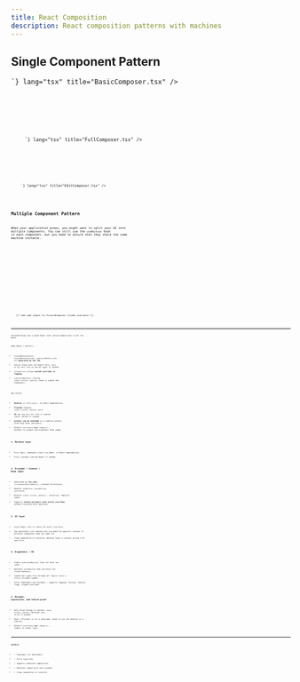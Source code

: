 ```yaml
---
title: React Composition
description: React composition patterns with machines
---
```



## Single Component Pattern

<Tabs>
  <TabItem label="Basic">
    <div class="not-content">
      <SimpleComposer
        client:only="react"
        title="Send Message"
        showDropZone={false}
        showEmojiButton={false}
        showClearButton={false}
      />
    </div>
    <Code code={`<SimpleComposer
        client:only="react"
        title="Send Message"
        showDropZone={false}
        showEmojiButton={false}
        showClearButton={false}
      />`} lang="tsx" title="BasicComposer.tsx" />
    <Code code={SimpleComposerCode} lang="tsx" title="SimpleComposer.tsx" />
  </TabItem>
  <TabItem label="Full Featured">
    <div class="not-content">
      <SimpleComposer
        client:only="react"
        title="New Message"
        showDropZone={true}
        showEmojiButton={true}
        showClearButton={true}
      />
    </div>
    <Code code={`<SimpleComposer
        client:only="react"
        title="New Message"
        showDropZone={true}
        showEmojiButton={true}
        showClearButton={true}
      />`} lang="tsx" title="FullComposer.tsx" />
    <Code code={SimpleComposerCode} lang="tsx" title="SimpleComposer.tsx" />
  </TabItem>
  <TabItem label="Edit Mode (Simple)">
    <div class="not-content">
      <SimpleComposer
        client:only="react"
        title="Edit Message"
        showDropZone={false}
        showEmojiButton={true}
        showClearButton={true}
        isEditMode={true}
        initialMessage="This is the original message that needs editing"
      />
    </div>
    <Code code={`<SimpleComposer
        client:only="react"
        title="Edit Message"
        showDropZone={false}
        showEmojiButton={true}
        showClearButton={true}
        isEditMode={true}
        initialMessage="This is the original message that needs editing"
      />`} lang="tsx" title="EditComposer.tsx" />
    <Code code={SimpleComposerCode} lang="tsx" title="SimpleComposer.tsx" />
  </TabItem>
  
</Tabs>



## Multiple Component Pattern

When your application grows, you might want to split your UI into multiple components. You can still use the `useMachine` hook in each component, but you need to ensure that they share the same machine instance.

<Tabs>
  <TabItem label="Channel Composer (Canonical)">
    <div class="not-content">
      <ChannelComposer
        client:only="react"
        channelId="general"
      />
    </div>
    <Code code={ChannelComposerCode} lang="tsx" title="ChannelComposer.tsx" />
  </TabItem>
  <TabItem label="Edit Message Composer (Dialog Pattern)">
    <div class="not-content">
      <EditMessageDemo client:only="react" />
    </div>
    <Code code={EditMessageComposerCode} lang="tsx" title="EditMessageComposer.tsx" />
  </TabItem>
  <TabItem label="Forward Message Composer (Dialog Pattern)">
    <div class="not-content">
      <ForwardMessageDemo client:only="react" />
    </div>
    {/* Add code sample for ForwardComposer if/when available */}
    <Code code={ForwardComposerCode} lang="tsx" title="ForwardComposer.tsx" />
  </TabItem>
</Tabs>

---

Fernando Rojas has a great React talk called Composition is All You Need.

Demo Notes / pattern :

* `ForwardMachineContext`, `ForwardMachineProvider`, `useForwardMachine` are all **generated by the lib**.
* `machine` stays pure (no React refs), `meta` or UI refs live in the UI layer if needed.
* `extendActions` allows **nested overrides or logging**.
* `useForwardMachine()` returns `[state, actions, machine]` (hook is simple and ergonomic).


Key Points 

* **Machine** is fully pure — no React dependencies.
* **Provider** exposes `[state, actions, machine, meta]`.
* **UI** can use `meta` for refs or shared static values if needed.
* **Actions can be extended** in a subtree without affecting outer providers.
* Default `selectState` maps `change.to` → minimal re-renders and ergonomic hook usage.



### 1. **Machine layer**

* Pure logic, immutable state via Immer, no React dependencies.
* Fully reusable outside React if needed.

### 2. **Provider / Context / Hook layer**

* Generated by **lib code** (`createReactMachineModule`) → minimal boilerplate.
* Handles `useMachine`, `extendActions`, `selectState`.
* Returns `[state, actions, machine]` — intuitive, familiar tuple.
* Supports **nested providers with action overrides** without touching outer machines.

### 3. **UI layer**

* Local React refs or static UI stuff live here.
* Can optionally lift shared refs via small UI-specific context if multiple components need the same ref.
* Clean separation of concerns: machine logic ≠ context wiring ≠ UI specifics.

### 4. **Ergonomics / DX**

* Simple `useForwardMachine()` hook for most use cases.
* Optional `extendActions` and `selectState` for custom behavior.
* TypeScript types flow through all layers (`state` + `actions` strongly typed).
* Fully composable and nestable — supports logging, testing, feature flags, scoped overrides.

### 5. **Minimal, expressive, and future-proof**

* Only three things in context: `state`, `actions`, `machine`. Optional `meta` in UI if needed.
* Hook + Provider is all a developer needs to use the machine in a subtree.
* Default `selectState` maps `change.to` → simple re-render logic.

***

**Verdict:**

* ✅ Ergonomic for developers
* ✅ Fully type-safe
* ✅ Supports advanced composition
* ✅ Machines remain pure and reusable
* ✅ Clean separation of concerns

